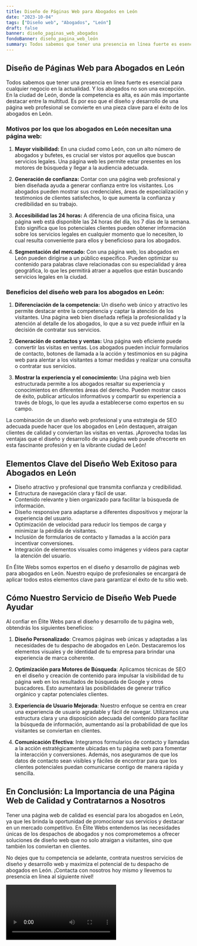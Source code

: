 ```yaml
---
title: Diseño de Páginas Web para Abogados en León
date: "2023-10-04"
tags: ["Diseño web", "Abogados", "León"]
draft: false
banner: diseño_paginas_web_abogados
fondoBanner: diseño_pagina_web_león
summary: Todos sabemos que tener una presencia en línea fuerte es esencial para cualquier negocio en la actualidad. Y los abogados no son una excepción. En la ciudad de León, donde la competencia es alta, es aún más importante destacar entre la multitud. Es por eso que el diseño y desarrollo de una página web profesional se convierte en una pieza clave para el éxito de los abogados en León.
---
```



## Diseño de Páginas Web para Abogados en León

Todos sabemos que tener una presencia en línea fuerte es esencial para cualquier negocio en la actualidad. Y los abogados no son una excepción. En la ciudad de León, donde la competencia es alta, es aún más importante destacar entre la multitud. Es por eso que el diseño y desarrollo de una página web profesional se convierte en una pieza clave para el éxito de los abogados en León.

### Motivos por los que los abogados en León necesitan una página web:

1. **Mayor visibilidad:** En una ciudad como León, con un alto número de abogados y bufetes, es crucial ser vistos por aquellos que buscan servicios legales. Una página web les permite estar presentes en los motores de búsqueda y llegar a la audiencia adecuada.

2. **Generación de confianza:** Contar con una página web profesional y bien diseñada ayuda a generar confianza entre los visitantes. Los abogados pueden mostrar sus credenciales, áreas de especialización y testimonios de clientes satisfechos, lo que aumenta la confianza y credibilidad en su trabajo.

3. **Accesibilidad las 24 horas:** A diferencia de una oficina física, una página web está disponible las 24 horas del día, los 7 días de la semana. Esto significa que los potenciales clientes pueden obtener información sobre los servicios legales en cualquier momento que lo necesiten, lo cual resulta conveniente para ellos y beneficioso para los abogados.

4. **Segmentación del mercado:** Con una página web, los abogados en León pueden dirigirse a un público específico. Pueden optimizar su contenido para palabras clave relacionadas con su especialidad y área geográfica, lo que les permitirá atraer a aquellos que están buscando servicios legales en la ciudad.

### Beneficios del diseño web para los abogados en León:

1. **Diferenciación de la competencia:** Un diseño web único y atractivo les permite destacar entre la competencia y captar la atención de los visitantes. Una página web bien diseñada refleja la profesionalidad y la atención al detalle de los abogados, lo que a su vez puede influir en la decisión de contratar sus servicios.

2. **Generación de contactos y ventas:** Una página web eficiente puede convertir las visitas en ventas. Los abogados pueden incluir formularios de contacto, botones de llamada a la acción y testimonios en su página web para alentar a los visitantes a tomar medidas y realizar una consulta o contratar sus servicios.

3. **Mostrar la experiencia y el conocimiento:** Una página web bien estructurada permite a los abogados resaltar su experiencia y conocimientos en diferentes áreas del derecho. Pueden mostrar casos de éxito, publicar artículos informativos y compartir su experiencia a través de blogs, lo que les ayuda a establecerse como expertos en su campo.

La combinación de un diseño web profesional y una estrategia de SEO adecuada puede hacer que los abogados en León destaquen, atraigan clientes de calidad y conviertan las visitas en ventas. ¡Aprovecha todas las ventajas que el diseño y desarrollo de una página web puede ofrecerte en esta fascinante profesión y en la vibrante ciudad de León!

<GifSeo />

<Cta />

## Elementos Clave del Diseño Web Exitoso para Abogados en León

- Diseño atractivo y profesional que transmita confianza y credibilidad.
- Estructura de navegación clara y fácil de usar.
- Contenido relevante y bien organizado para facilitar la búsqueda de información.
- Diseño responsive para adaptarse a diferentes dispositivos y mejorar la experiencia del usuario.
- Optimización de velocidad para reducir los tiempos de carga y minimizar la pérdida de visitantes.
- Inclusión de formularios de contacto y llamadas a la acción para incentivar conversiones.
- Integración de elementos visuales como imágenes y videos para captar la atención del usuario.

En Élite Webs somos expertos en el diseño y desarrollo de páginas web para abogados en León. Nuestro equipo de profesionales se encargará de aplicar todos estos elementos clave para garantizar el éxito de tu sitio web.

## Cómo Nuestro Servicio de Diseño Web Puede Ayudar

Al confiar en Élite Webs para el diseño y desarrollo de tu página web, obtendrás los siguientes beneficios:

1. **Diseño Personalizado**: Creamos páginas web únicas y adaptadas a las necesidades de tu despacho de abogados en León. Destacaremos los elementos visuales y de identidad de tu empresa para brindar una experiencia de marca coherente.

2. **Optimización para Motores de Búsqueda**: Aplicamos técnicas de SEO en el diseño y creación de contenido para impulsar la visibilidad de tu página web en los resultados de búsqueda de Google y otros buscadores. Esto aumentará las posibilidades de generar tráfico orgánico y captar potenciales clientes.

3. **Experiencia de Usuario Mejorada**: Nuestro enfoque se centra en crear una experiencia de usuario agradable y fácil de navegar. Utilizamos una estructura clara y una disposición adecuada del contenido para facilitar la búsqueda de información, aumentando así la probabilidad de que los visitantes se conviertan en clientes.

4. **Comunicación Efectiva**: Integramos formularios de contacto y llamadas a la acción estratégicamente ubicadas en tu página web para fomentar la interacción y conversiones. Además, nos aseguramos de que los datos de contacto sean visibles y fáciles de encontrar para que los clientes potenciales puedan comunicarse contigo de manera rápida y sencilla.

## En Conclusión: La Importancia de una Página Web de Calidad y Contratarnos a Nosotros

Tener una página web de calidad es esencial para los abogados en León, ya que les brinda la oportunidad de promocionar sus servicios y destacar en un mercado competitivo. En Élite Webs entendemos las necesidades únicas de los despachos de abogados y nos comprometemos a ofrecer soluciones de diseño web que no solo atraigan a visitantes, sino que también los conviertan en clientes.

No dejes que tu competencia se adelante, contrata nuestros servicios de diseño y desarrollo web y maximiza el potencial de tu despacho de abogados en León. ¡Contacta con nosotros hoy mismo y llevemos tu presencia en línea al siguiente nivel!

<Video />

<CtaBot job="Abogados" city="León" />

<Gmaps query="León+españa+maps" />
